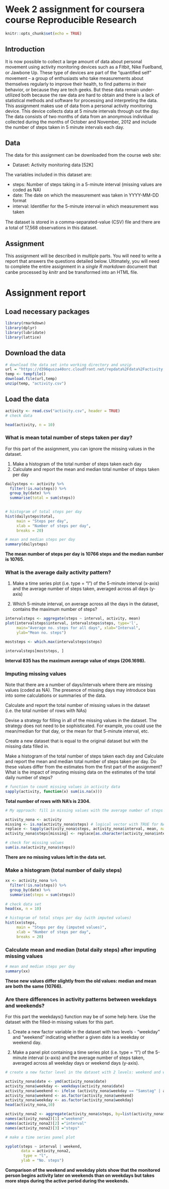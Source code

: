 Week 2 assignment for coursera course Reproducible Research
==========================================

```r
knitr::opts_chunk$set(echo = TRUE)
```

## Introduction
It is now possible to collect a large amount of data about personal movement using activity monitoring devices such as a Fitbit, Nike Fuelband, or Jawbone Up. These type of devices are part of the “quantiﬁed self” movement – a group
of enthusiasts who take measurements about themselves regularly to improve their health, to ﬁnd patterns in their behavior, or because they are tech geeks.
But these data remain under-utilized both because the raw data are hard to obtain and there is a lack of statistical methods and software for processing and interpreting the data. This assignment makes use of data from a personal activity monitoring device. This device collects data at 5 minute intervals through out the day. The data consists of two months of data from an anonymous individual collected during the months of October and November, 2012 and include the number of steps taken in 5 minute intervals each day.

## Data
The data for this assignment can be downloaded from the course web site:

- Dataset: Activity monitoring data [52K]

The variables included in this dataset are:

- steps: Number of steps taking in a 5-minute interval (missing values are coded as NA)
- date: The date on which the measurement was taken in YYYY-MM-DD format
- interval: Identiﬁer for the 5-minute interval in which measurement was taken

The dataset is stored in a comma-separated-value (CSV) ﬁle and there are a total of 17,568 observations in this dataset.

## Assignment

This assignment will be described in multiple parts. You will need to write a report that answers the questions detailed below. Ultimately, you will need to complete the entire assignment in a *single R markdown* document that canbe processed by *knitr* and be transformed into an HTML ﬁle.

Assignment report
==========================================

## Load necessary packages

```r
library(rmarkdown)
library(dplyr)
library(lubridate)
library(lattice)

```

## Download the data

```r
# download the data set into working directory and unzip
url = "https://d396qusza40orc.cloudfront.net/repdata%2Fdata%2Factivity.zip"
temp <- tempfile()
download.file(url,temp)
unzip(temp, "activity.csv")

```

## Load the data

```r
activity <- read.csv("activity.csv", header = TRUE)
# check data

head(activity, n = 10)
```

### What is mean total number of steps taken per day?
For this part of the assignment, you can ignore the missing values in the dataset.

1. Make a histogram of the total number of steps taken each day
2. Calculate and report the mean and median total number of steps taken per day

```r
dailysteps <- activity %>%
  filter(!is.na(steps)) %>%
  group_by(date) %>%
  summarise(total = sum(steps))
        

# histogram of total steps per day
hist(dailysteps$total,
     main = "Steps per day",
     xlab = "Number of steps per day",
     breaks = 20)

# mean and median steps per day
summary(dailysteps)


```

**The mean number of steps per day is 10766 steps and the median number is 10765.**

### What is the average daily activity pattern?

1. Make a time series plot (i.e. type = "l") of the 5-minute interval (x-axis) and the average number of steps taken, averaged across all days (y-axis)

2. Which 5-minute interval, on average across all the days in the dataset, contains the maximum number of steps?

```r
intervalsteps <- aggregate(steps ~ interval, activity, mean)
plot(intervalsteps$interval, intervalsteps$steps, type='l', 
     main="Average no. steps for all days", xlab="Interval", 
     ylab="Mean no. steps")

moststeps <- which.max(intervalsteps$steps)

intervalsteps[moststeps, ]

```
**Interval 835 has the maximum average value of steps (206.1698).**

### Imputing missing values

Note that there are a number of days/intervals where there are missing values (coded as NA). The presence of missing days may introduce bias into some calculations or summaries of the data.

Calculate and report the total number of missing values in the dataset (i.e. the total number of rows with NAs)

Devise a strategy for filling in all of the missing values in the dataset. The strategy does not need to be sophisticated. For example, you could use the mean/median for that day, or the mean for that 5-minute interval, etc.

Create a new dataset that is equal to the original dataset but with the missing data filled in.

Make a histogram of the total number of steps taken each day and Calculate and report the mean and median total number of steps taken per day. Do these values differ from the estimates from the first part of the assignment? What is the impact of imputing missing data on the estimates of the total daily number of steps?

```r

# function to count missing values in activity data
sapply(activity, function(x) sum(is.na(x)))

```

**Total number of rows with NA's is 2304.**

```r
# My approach: fill in missing values with the average number of steps in an interval

activity_nona <- activity
missing <- is.na(activity_nona$steps) # logical vector with TRUE for NA
replace <- tapply(activity_nona$steps, activity_nona$interval, mean, na.rm=TRUE, simplify=TRUE)
activity_nona$steps[missing] <- replace[as.character(activity_nona$interval[missing])]

# check for missing values
sum(is.na(activity_nona$steps))
```
**There are no missing values left in the data set.**

### Make a histogram (total number of daily steps)

```r
xx <- activity_nona %>%
  filter(!is.na(steps)) %>%
  group_by(date) %>%
  summarise(steps = sum(steps))
 
# check data set
head(xx, n = 10)

# histogram of total steps per day (with imputed values)
hist(xx$steps,
     main = "Steps per day (imputed values)",
     xlab = "Number of steps per day",
     breaks = 20)

```

### Calculate mean and median (total daily steps) after imputing missing values

```r
# mean and median steps per day
summary(xx)

```
**These new values differ slightly from the old values: median and mean are both the same (10766).**

### Are there differences in activity patterns between weekdays and weekends?
For this part the weekdays() function may be of some help here. Use the dataset with the filled-in missing values for this part.

1. Create a new factor variable in the dataset with two levels - "weekday" and "weekend" indicating whether a given date is a weekday or weekend day.

2. Make a panel plot containing a time series plot (i.e. type = "l") of the 5-minute interval (x-axis) and the average number of steps taken, averaged across all weekday days or weekend days (y-axis).

```r

# create a new factor level in the dataset with 2 levels: weekend and weekday

activity_nona$date <- ymd(activity_nona$date)
activity_nona$weekday <- weekdays(activity_nona$date)
activity_nona$weekend <- ifelse (activity_nona$weekday == "Samstag" | activity_nona$weekday == "Sonntag", "Weekend", "Weekday")
activity_nona$weekend <- as.factor(activity_nona$weekend)
activity_nona$weekday <- as.factor(activity_nona$weekday)
head(activity_nona,10)

activity_nona2 <- aggregate(activity_nona$steps, by=list(activity_nona$weekend, activity_nona$interval), mean)
names(activity_nona2)[1] ="weekend"
names(activity_nona2)[2] ="interval"
names(activity_nona2)[3] ="steps"

# make a time series panel plot

xyplot(steps ~ interval | weekend, 
       data = activity_nona2,
        type = "l",
       ylab = "No. steps")
```

**Comparison of the weekend and weekday plots show that the monitored person begins activity later on weekends than on weekdays but takes more steps during the active period during the weekends.**
